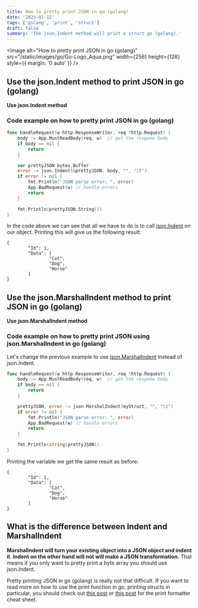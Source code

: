 ```yaml
---
title: How to pretty print JSON in go (golang)
date: '2023-01-12'
tags: ['golang', 'print', 'struct']
draft: false
summary: 'The json.Indent method will print a struct go (golang).'
---
```


<Image
  alt="How to pretty print JSON in go (golang)"
  src="/static/images/go/Go-Logo_Aqua.png"
  width={256}
  height={128}
  style={{ margin: '0 auto' }}
/>

## Use the json.Indent method to print JSON in go (golang)

**Use json.Indent method**

### Code example on how to pretty print JSON in go (golang)

```go
func handleRequest(w http.ResponseWriter, req *http.Request) {
    body := App.MustReadBody(req, w)  // get the respone body
    if body == nil {
        return
    }

    var prettyJSON bytes.Buffer
    error := json.Indent(&prettyJSON, body, "", "\t")
    if error != nil {
        fmt.Println("JSON parse error: ", error)
        App.BadRequest(w) // handle errors
        return
    }

    fmt.Println(prettyJSON.String())
}
```

In the code above we can see that all we have to do is to call [json.Indent](https://pkg.go.dev/encoding/json#Indent) on our object.
Printing this will give us the following result:

```
{
        "Id": 1,
        "Data": [
                "Cat",
                "Dog",
                "Horse"
        ]
}
```

## Use the json.MarshalIndent method to print JSON in go (golang)

**Use json.MarshalIndent method**

### Code example on how to pretty print JSON using json.MarshalIndent in go (golang)

Let's change the previous example to use [json.MarshalIndent](https://pkg.go.dev/encoding/json#MarshalIndent) instead of json.Indent.

```go
func handleRequest(w http.ResponseWriter, req *http.Request) {
    body := App.MustReadBody(req, w)  // get the respone body
    if body == nil {
        return
    }

    prettyJSON, error := json.MarshalIndent(myStruct, "", "\t")
    if error != nil {
        fmt.Println("JSON parse error: ", error)
        App.BadRequest(w) // handle errors
        return
    }

    fmt.Println(string(prettyJSON))
}
```

Printing the variable we get the same result as before:

```
{
        "Id": 1,
        "Data": [
                "Cat",
                "Dog",
                "Horse"
        ]
}
```

## What is the difference between Indent and MarshalIndent

**MarshalIndent will turn your existing object into a JSON object and indent it. Indent on the other hand will not will make a JSON transformation.**
That means if you only want to pretty print a byte array you should use json.Indent.

Pretty printing JSON in go (golang) is really not that difficult.
If you want to read more on how to use the print function in go, printing structs in particular, you should check out [this post](https://www.go-code.dev/blog/go/print/how-to-print-a-struct-in-go)
or [this post](https://www.go-code.dev/blog/go/print/print-formatting-in-go) for the print formatter cheat sheet.

